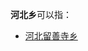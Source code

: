 '''河北乡'''可以指：
{{PRC admin/disambig|21/04/11/201/000|23/02/29/203/000|63/25/22/202/000}}
*[[河北留善寺乡|河北留善寺乡]]
{{disambig|cat=三字中国乡名消歧义}}
